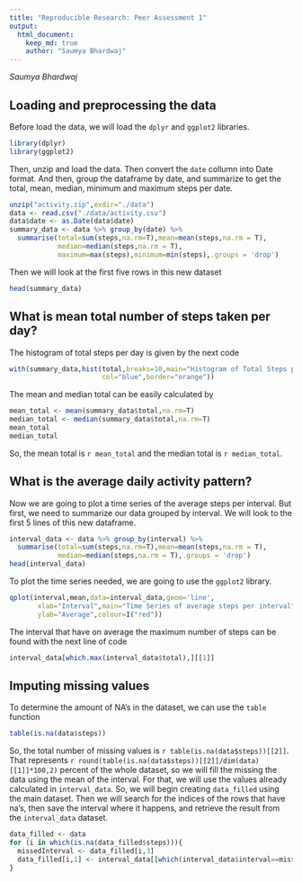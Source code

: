 ```yaml
---
title: "Reproducible Research: Peer Assessment 1"
output: 
  html_document: 
    keep_md: true
    author: "Saumya Bhardwaj"
---
```


*Saumya Bhardwaj*

## Loading and preprocessing the data
Before load the data, we will load the ```dplyr``` and ```ggplot2```  libraries. 
```r
library(dplyr)
library(ggplot2)
```

Then, unzip and load the data. Then convert the ```date``` collumn into Date format. And then, group the dataframe by date, and summarize to get the total, mean, median, minimum and maximum steps per date.

```r
unzip("activity.zip",exdir="./data")
data <- read.csv("./data/activity.csv")
data$date <- as.Date(data$date)
summary_data <- data %>% group_by(date) %>%
  summarise(total=sum(steps,na.rm=T),mean=mean(steps,na.rm = T),
            median=median(steps,na.rm = T),
            maximum=max(steps),minimum=min(steps),.groups = 'drop')
```

Then we will look at the first five rows in this new dataset
```r
head(summary_data)
```
## What is mean total number of steps taken per day?

The histogram of total steps per day is given by the next code
```r
with(summary_data,hist(total,breaks=10,main="Histogram of Total Steps per day",
                       col="blue",border="orange"))
```

The mean and median total can be easily calculated by
```r
mean_total <- mean(summary_data$total,na.rm=T)
median_total <- median(summary_data$total,na.rm=T)
mean_total
median_total
```

So, the mean total is `r mean_total` and the median total is `r median_total`.  

## What is the average daily activity pattern?

Now we are going to plot a time series of the average steps per interval. But first, we need to summarize our data grouped by interval. We will look to the first 5 lines of this new dataframe.

```r
interval_data <- data %>% group_by(interval) %>%
  summarise(total=sum(steps,na.rm=T),mean=mean(steps,na.rm = T),
            median=median(steps,na.rm = T),.groups = 'drop')
head(interval_data)            
```
To plot the time series needed, we are going to use the ```ggplot2``` library.

```r
qplot(interval,mean,data=interval_data,geom='line',
       xlab="Interval",main="Time Series of average steps per interval",
       ylab="Average",colour=I("red"))
```

The interval that have on average the maximum number of steps can be found with the next line of code

```r
interval_data[which.max(interval_data$total),][[1]]
```


## Imputing missing values

To determine the amount of NA's in the dataset, we can use the ```table``` function

```r
table(is.na(data$steps))
```

So, the total number of missing values is `r table(is.na(data$steps))[[2]]`. That represents `r round(table(is.na(data$steps))[[2]]/dim(data)[[1]]*100,2)` percent of the whole dataset, so we will fill the missing the data using the mean of the interval. For that, we will use the values already calculated in ```interval_data```. So, we will begin creating ```data_filled``` using the main dataset. Then we will search for the indices of the rows that have na's, then save the interval where it happens, and retrieve the result from the ```interval_data``` dataset.

```r
data_filled <- data
for (i in which(is.na(data_filled$steps))){
  missedInterval <- data_filled[i,3]
  data_filled[i,1] <- interval_data[[which(interval_data$interval==missedInterval),3]]
}
```
